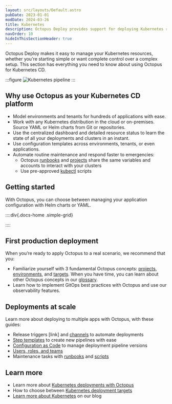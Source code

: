 ```yaml
---
layout: src/layouts/Default.astro
pubDate: 2023-01-01
modDate: 2024-03-26
title: Kubernetes
description: Octopus Deploy provides support for deploying Kubernetes resources.
navOrder: 10
hideInThisSectionHeader: true
---
```


Octopus Deploy makes it easy to manage your Kubernetes resources, whether you're starting simple or want complete control over a complex setup. This section has everything you need to know about using Octopus for Kubernetes CD.

:::figure
![Kubernetes pipeline](/docs/deployments/kubernetes/pipeline-visual-k8s.png)
:::

## Why use Octopus as your Kubernetes CD platform
- Model environments and tenants for hundreds of applications with ease.
- Work with any Kubernetes distribution in the cloud or on-premises. Source YAML or Helm charts from Git or repositories.
- Use the centralized dashboard and detailed resource status to learn the state of all your deployments and clusters in an instant.
- Use configuration templates across environments, tenants, or even applications.
- Automate routine maintenance and respond faster to emergencies:
  - Octopus [runbooks](https://yamldoc.liuyan.wang/docs/runbooks/) and [projects](https://yamldoc.liuyan.wang/docs/projects) share the same variables and accounts to interact with your clusters
  - Use pre-approved [kubectl](https://yamldoc.liuyan.wang/docs/deployments/kubernetes/kubectl) scripts

## Getting started
With Octopus, you can choose between managing your application configuration with Helm charts or YAML.

::::div{.docs-home .simple-grid}

<Card
  description="Learn more about how you can use Octopus variables for Helm values in our Helm documentation."
  imgAlt="Helm logo"
  imgSrc="/docs/img/helm-logo.png"
  link="/docs/deployments/kubernetes/helm-update"
  title="Helm deployment guide"
/>

<Card
  description="Start with our YAML deployment guide if you intend to use plain YAML."
  imgAlt="Yaml logo"
  imgSrc="/docs/img/yaml-logo.png"
  link="/docs/getting-started/first-kubernetes-deployment"
  title="YAML deployment guide"
/>

<Card
  description="Consider using Kustomize with Octopus for more templating capabilities."
  imgAlt="Kustomize and Octopus logo"
  imgSrc="/docs/img/kustomize-octopus-logo.png"
  link="/docs/deployments/kubernetes/kustomize"
  title="Kustomize with Octopus"
/>

<Card
  description="You can also create a configuration with our UI, and Octopus will generate YAML behind the scenes for you."
  imgAlt="Octopus logo"
  imgSrc="/docs/img/octopus-deploy-logo.png"
  link="/docs/deployments/kubernetes/deploy-container"
  title="Use the Octopus UI"
/>

::::

## First production deployment
When you’re ready to apply Octopus to a real scenario, we recommend that you:
- Familiarize yourself with 3 fundamental Octopus concepts: [projects](https://yamldoc.liuyan.wang/docs/projects), [environments](https://yamldoc.liuyan.wang/docs/infrastructure/environments), and [targets](https://yamldoc.liuyan.wang/docs/infrastructure/deployment-targets). When you have time, you can learn about other Octopus concepts in our [glossary](https://yamldoc.liuyan.wang/docs/getting-started/glossary).
- Learn how to implement GitOps best practices with Octopus and use our observability features.

## Deployments at scale
Learn more about deploying to multiple apps with Octopus, with these guides:
- Release triggers [link] and [channels](https://yamldoc.liuyan.wang/docs/releases/channels) to automate deployments
- [Step templates](https://yamldoc.liuyan.wang/docs/projects/custom-step-templates) to create new pipelines with ease
- [Configuration as Code](https://yamldoc.liuyan.wang/docs/projects/version-control) to manage deployment pipeline versions
- [Users, roles, and teams](https://yamldoc.liuyan.wang/docs/getting-started/best-practices/users-roles-and-teams)
- Maintenance tasks with [runbooks](https://yamldoc.liuyan.wang/docs/runbooks/) and [scripts](https://yamldoc.liuyan.wang/docs/deployments/kubernetes/kubectl)

## Learn more
- Learn more about [Kubernetes deployments with Octopus](https://yamldoc.liuyan.wang/use-case/kubernetes)
- How to choose between [Kubernetes deployment targets](https://yamldoc.liuyan.wang/docs/infrastructure/deployment-targets/kubernetes-target)
- [Learn more about Kubernetes](https://yamldoc.liuyan.wang/blog/search?context=blog&q=kubernetes) on our blog
